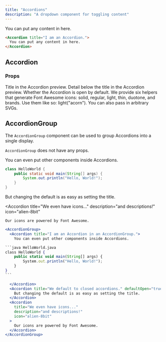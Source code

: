 ```yaml
---
title: "Accordions"
description: "A dropdown component for toggling content"
---
```


<Accordion title="I am an Accordion.">
  You can put any content in here.
</Accordion>

```md
<Accordion title="I am an Accordion.">
  You can put any content in here.
</Accordion>
```

## Accordion

### Props

<ResponseField name="title" type="string" required>
  Title in the Accordion preview.
</ResponseField>

<ResponseField name="description" type="string">
  Detail below the title in the Accordion preview.
</ResponseField>

<ResponseField name="defaultOpen" type="boolean" default="false">
  Whether the Accordion is open by default.
</ResponseField>

<ResponseField name="icon" type="React component">
  We provide six helpers that generate Font Awesome icons: solid, regular,
  light, thin, duotone, and brands. Use them like so: light("acorn"). You can
  also pass in arbitrary SVGs.
</ResponseField>

## AccordionGroup

The `AccordionGroup` component can be used to group Accordions into a single display.

<Tip>

`AccordionGroup` does not have any props.

</Tip>

<AccordionGroup>
  <Accordion title="I am an Accordion in an AccordionGroup.">
    You can even put other components inside Accordions.

```java HelloWorld.java
class HelloWorld {
    public static void main(String[] args) {
        System.out.println("Hello, World!");
    }
}
```

  </Accordion>

  <Accordion title="We default to closed accordions." defaultOpen="true">
    But changing the default is as easy as setting the title.
  </Accordion>
  
  <Accordion
    title="We even have icons..."
    description="and descriptions!"
    icon="alien-8bit"
  >
    Our icons are powered by Font Awesome.
  </Accordion>
</AccordionGroup>

````jsx
<AccordionGroup>
  <Accordion title="I am an Accordion in an AccordionGroup.">
    You can even put other components inside Accordions.

```java HelloWorld.java
class HelloWorld {
    public static void main(String[] args) {
        System.out.println("Hello, World!");
    }
}
```

  </Accordion>
  <Accordion title="We default to closed accordions." defaultOpen="true">
    But changing the default is as easy as setting the title.
  </Accordion>
  <Accordion
    title="We even have icons..."
    description="and descriptions!"
    icon="alien-8bit"
  >
    Our icons are powered by Font Awesome.
  </Accordion>
</AccordionGroup>
````
